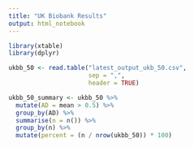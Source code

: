 ```yaml
---
title: "UK Biobank Results"
output: html_notebook
---
```


```r
library(xtable)
library(dplyr)
```


```r
ukbb_50 <- read.table("latest_output_ukb_50.csv",
                      sep = ",",
                      header = TRUE)
```


```r

ukbb_50_summary <- ukbb_50 %>%
  mutate(AD = mean > 0.5) %>%
  group_by(AD) %>%
  summarise(n = n()) %>%
  group_by(n) %>%
  mutate(percent = (n / nrow(ukbb_50)) * 100)
```
